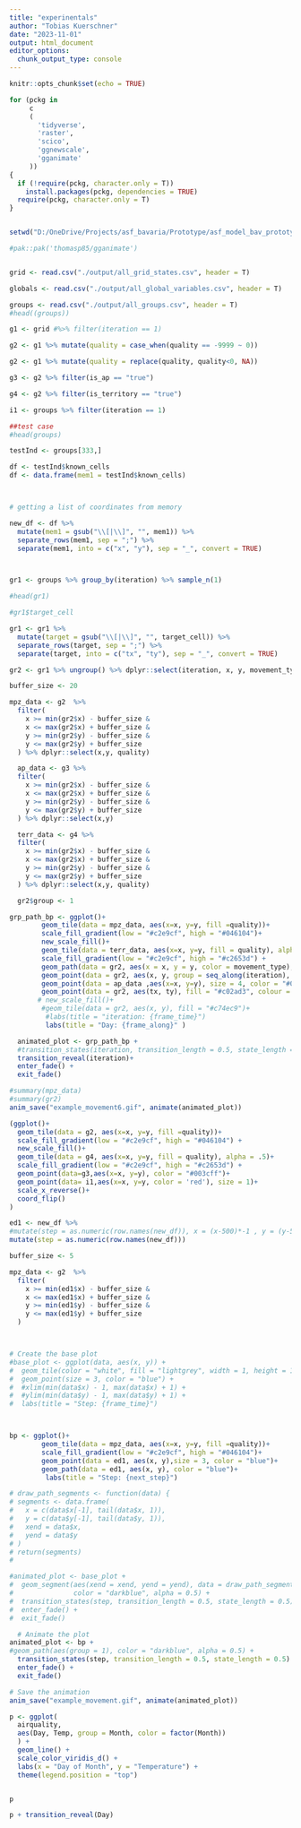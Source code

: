 ```yaml
---
title: "experinentals"
author: "Tobias Kuerschner"
date: "2023-11-01"
output: html_document
editor_options: 
  chunk_output_type: console
---
```


```r
knitr::opts_chunk$set(echo = TRUE)
```


```r

for (pckg in
     c
     (
       'tidyverse',
       'raster',
       'scico',
       'ggnewscale',
       'gganimate'
     ))
{
  if (!require(pckg, character.only = T))
    install.packages(pckg, dependencies = TRUE)
  require(pckg, character.only = T)
}


setwd("D:/OneDrive/Projects/asf_bavaria/Prototype/asf_model_bav_prototype")

#pak::pak('thomasp85/gganimate')



```


```r
grid <- read.csv("./output/all_grid_states.csv", header = T)

globals <- read.csv("./output/all_global_variables.csv", header = T)

groups <- read.csv("./output/all_groups.csv", header = T)
#head((groups))
```



```r

g1 <- grid #%>% filter(iteration == 1)

g2 <- g1 %>% mutate(quality = case_when(quality == -9999 ~ 0))

g2 <- g1 %>% mutate(quality = replace(quality, quality<0, NA))

g3 <- g2 %>% filter(is_ap == "true") 

g4 <- g2 %>% filter(is_territory == "true")

i1 <- groups %>% filter(iteration == 1)


```





```r

##test case
#head(groups)

testInd <- groups[333,]

df <- testInd$known_cells
df <- data.frame(mem1 = testInd$known_cells)



# getting a list of coordinates from memory

new_df <- df %>%
  mutate(mem1 = gsub("\\[|\\]", "", mem1)) %>%
  separate_rows(mem1, sep = ";") %>%
  separate(mem1, into = c("x", "y"), sep = "_", convert = TRUE)




```






```r


gr1 <- groups %>% group_by(iteration) %>% sample_n(1)

#head(gr1)

#gr1$target_cell

gr1 <- gr1 %>%
  mutate(target = gsub("\\[|\\]", "", target_cell)) %>%
  separate_rows(target, sep = ";") %>%
  separate(target, into = c("tx", "ty"), sep = "_", convert = TRUE)

gr2 <- gr1 %>% ungroup() %>% dplyr::select(iteration, x, y, movement_type, tx, ty)

buffer_size <- 20

mpz_data <- g2  %>%
  filter(
    x >= min(gr2$x) - buffer_size & 
    x <= max(gr2$x) + buffer_size &
    y >= min(gr2$y) - buffer_size &
    y <= max(gr2$y) + buffer_size
  ) %>% dplyr::select(x,y, quality)

  ap_data <- g3 %>%
  filter(
    x >= min(gr2$x) - buffer_size & 
    x <= max(gr2$x) + buffer_size &
    y >= min(gr2$y) - buffer_size &
    y <= max(gr2$y) + buffer_size
  ) %>% dplyr::select(x,y)

  terr_data <- g4 %>%
  filter(
    x >= min(gr2$x) - buffer_size & 
    x <= max(gr2$x) + buffer_size &
    y >= min(gr2$y) - buffer_size &
    y <= max(gr2$y) + buffer_size
  ) %>% dplyr::select(x,y, quality)

  gr2$group <- 1

grp_path_bp <- ggplot()+
        geom_tile(data = mpz_data, aes(x=x, y=y, fill =quality))+
        scale_fill_gradient(low = "#c2e9cf", high = "#046104")+
        new_scale_fill()+
        geom_tile(data = terr_data, aes(x=x, y=y, fill = quality), alpha = .5)+
        scale_fill_gradient(low = "#c2e9cf", high = "#c2653d") +
        geom_path(data = gr2, aes(x = x, y = y, color = movement_type),  linewidth = 1) +
        geom_point(data = gr2, aes(x, y, group = seq_along(iteration), color = movement_type),size = 3)+
        geom_point(data = ap_data ,aes(x=x, y=y), size = 4, color = "#003cff")+
        geom_point(data = gr2, aes(tx, ty), fill = "#c02ad3", colour = "#c02ad3", size = 4, shape = 8)+
       # new_scale_fill()+
        #geom_tile(data = gr2, aes(x, y), fill = "#c74ec9")+
         #labs(title = "iteration: {frame_time}")
         labs(title = "Day: {frame_along}" )

  animated_plot <- grp_path_bp +
  #transition_states(iteration, transition_length = 0.5, state_length = 0.5) +
  transition_reveal(iteration)+
  enter_fade() +
  exit_fade()

#summary(mpz_data)
#summary(gr2)
anim_save("example_movement6.gif", animate(animated_plot))


```


```r


(ggplot()+
  geom_tile(data = g2, aes(x=x, y=y, fill =quality))+
  scale_fill_gradient(low = "#c2e9cf", high = "#046104") +
  new_scale_fill()+
  geom_tile(data = g4, aes(x=x, y=y, fill = quality), alpha = .5)+
  scale_fill_gradient(low = "#c2e9cf", high = "#c2653d") +
  geom_point(data=g3,aes(x=x, y=y), color = "#003cff")+
  geom_point(data= i1,aes(x=x, y=y, color = 'red'), size = 1)+
  scale_x_reverse()+
  coord_flip()
)

```



```r


ed1 <- new_df %>% 
#mutate(step = as.numeric(row.names(new_df)), x = (x-500)*-1 , y = (y-500)*-1)
mutate(step = as.numeric(row.names(new_df)))

buffer_size <- 5

mpz_data <- g2  %>%
  filter(
    x >= min(ed1$x) - buffer_size & 
    x <= max(ed1$x) + buffer_size &
    y >= min(ed1$y) - buffer_size &
    y <= max(ed1$y) + buffer_size
  )



# Create the base plot
#base_plot <- ggplot(data, aes(x, y)) +
#  geom_tile(color = "white", fill = "lightgrey", width = 1, height = 1) +
#  geom_point(size = 3, color = "blue") +
#  #xlim(min(data$x) - 1, max(data$x) + 1) +
#  #ylim(min(data$y) - 1, max(data$y) + 1) +
#  labs(title = "Step: {frame_time}")



bp <- ggplot()+
        geom_tile(data = mpz_data, aes(x=x, y=y, fill =quality))+
        scale_fill_gradient(low = "#c2e9cf", high = "#046104")+
        geom_point(data = ed1, aes(x, y),size = 3, color = "blue")+
        geom_path(data = ed1, aes(x, y), color = "blue")+
         labs(title = "Step: {next_step}")

# draw_path_segments <- function(data) {
# segments <- data.frame(
#   x = c(data$x[-1], tail(data$x, 1)),
#   y = c(data$y[-1], tail(data$y, 1)),
#   xend = data$x,
#   yend = data$y
# )
# return(segments)
#

#animated_plot <- base_plot +
#  geom_segment(aes(xend = xend, yend = yend), data = draw_path_segments(data),
#               color = "darkblue", alpha = 0.5) +
#  transition_states(step, transition_length = 0.5, state_length = 0.5) +
#  enter_fade() +
#  exit_fade()

  # Animate the plot
animated_plot <- bp +
#geom_path(aes(group = 1), color = "darkblue", alpha = 0.5) +
  transition_states(step, transition_length = 0.5, state_length = 0.5) +
  enter_fade() +
  exit_fade()

# Save the animation
anim_save("example_movement.gif", animate(animated_plot))


```




```r
p <- ggplot(
  airquality,
  aes(Day, Temp, group = Month, color = factor(Month))
  ) +
  geom_line() +
  scale_color_viridis_d() +
  labs(x = "Day of Month", y = "Temperature") +
  theme(legend.position = "top")


p

p + transition_reveal(Day)
```

